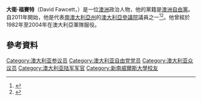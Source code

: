 '''大衛·福賽特'''（David Fawcett，{{bd|1963年|10月23日}}）是一位[[澳洲|澳洲]]政治人物，他的黨籍是[[澳洲自由黨|澳洲自由黨]]。自2011年開始，他是代表[[南澳大利亞州|南澳大利亞州]]的[[澳大利亞參議院|澳大利亞參議院]]議員之一<ref>{{cite web |url=http://www.abc.net.au/elections/federal/2010/guide/ssa-results.htm |title=Senate Results - South Australia - 2010 Federal Election |accessdate=15 September 2010 |archive-date=2010-08-22 |archive-url=https://web.archive.org/web/20100822161857/http://www.abc.net.au/elections/federal/2010/guide/ssa-results.htm |dead-url=no }}</ref><ref>{{cite news |url=http://www.theaustralian.com.au/news/breaking-news/family-first-misses-out-on-senate-seat-in-south-australia/story-fn3dxity-1225924022216 |title=Family First misses out on Senate seat in South Australia|accessdate=15 September 2010 | agency=AAP |date=15 September 2010}}</ref>。他曾經於1982年至2004年在澳大利亞軍隊服役。
==參考資料==
{{Reflist}}
{{DEFAULTSORT:Fawcett, David}}
[[Category:澳大利亚参议员|Category:澳大利亚参议员]]
[[Category:澳大利亚自由党党员|Category:澳大利亚自由党党员]]
[[Category:澳大利亚众议员|Category:澳大利亚众议员]]
[[Category:澳大利亚陆军军官|Category:澳大利亚陆军军官]]
[[Category:新南威爾斯大學校友|Category:新南威爾斯大學校友]]